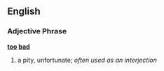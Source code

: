 ==English==
===Adjective Phrase===
'''[[too]] [[bad]]'''

#a pity, unfortunate; ''often used as an interjection''